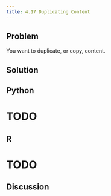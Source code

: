 ```yaml
---
title: 4.17 Duplicating Content
---
```


## Problem

You want to duplicate, or copy, content.

## Solution

:::{.panel-tabset group="language"}

## Python

# TODO

## R

# TODO

:::

## Discussion
